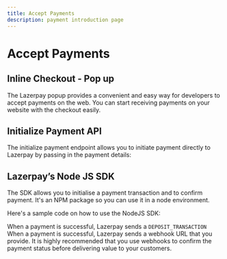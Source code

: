 ```yaml
---
title: Accept Payments
description: payment introduction page
---
```


# Accept Payments

## Inline Checkout - Pop up

The Lazerpay popup provides a convenient and easy way for developers to accept payments on
the web. You can start receiving payments on your website with the checkout easily.

<InlineCheckout/>

<Divider className='w-20'/>

## Initialize Payment API

The initialize payment endpoint allows you to initiate payment directly to Lazerpay by passing in
the payment details:

<PaymentAPI/>

<Divider className='w-20'/>

## Lazerpay’s Node JS SDK

The SDK allows you to initialise a payment transaction and to confirm payment. It's an NPM 
package so you can use it in a node environment.

Here's a sample code on how to use the NodeJS SDK:

<CodeBlock req='Hide Response' id='nodeJsSdkSample'/>

<CodeBlock req='Response JSON' id='nodeJsSdkSampleResponse'/>


When a payment is successful, Lazerpay sends a <code>DEPOSIT_TRANSACTION</code> When a payment is successful, Lazerpay sends a
webhook URL that you provide. It is highly recommended that you use webhooks to confirm the 
payment status before delivering value to your customers.

<Divider className='w-20 mb-12'/>

<Divider className='w-full'/>

<Pagination prevName='Get Started' nextName='Verify Payments'/>